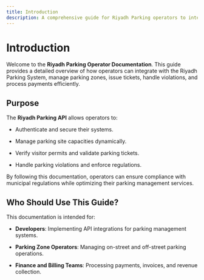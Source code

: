 ```yaml
---
title: Introduction
description: A comprehensive guide for Riyadh Parking operators to integrate, manage, and optimize their parking services.
---
```


# Introduction

Welcome to the **Riyadh Parking Operator Documentation**. This guide provides a detailed overview of how operators can integrate with the Riyadh Parking System, manage parking zones, issue tickets, handle violations, and process payments efficiently.

## Purpose

The **Riyadh Parking API** allows operators to:

* Authenticate and secure their systems.

* Manage parking site capacities dynamically.

* Verify visitor permits and validate parking tickets.

* Handle parking violations and enforce regulations.

By following this documentation, operators can ensure compliance with municipal regulations while optimizing their parking management services.

## Who Should Use This Guide?

This documentation is intended for:

* **Developers**: Implementing API integrations for parking management systems.

* **Parking Zone Operators**: Managing on-street and off-street parking operations.

* **Finance and Billing Teams**: Processing payments, invoices, and revenue collection.